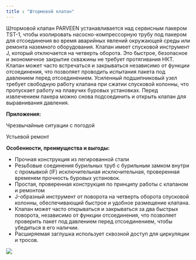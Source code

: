 ```yaml
---
title : "Штормовой клапан"
---
```


Штормовой клапан PARVEEN устанавливается над сервисным пакером TST-1, чтобы изолировать насосно-компрессорную трубу под пакером для отсоединения во время аварийных явлений окружающей среды или ремонта наземного оборудования. Клапан имеет спусковой инструмент J, который отключается на четверть оборота. Это быстрое, безопасное и экономичное закрытие скважины не требует протягивания НКТ. Клапан может часто встречаться и закрываться независимо от функции отсоединения, что позволяет проводить испытания пакета под давлением перед отсоединением. Усиленный подшипниковый узел требует свободную работу клапана при сжатии спусковой колонны, что пропускает работу на плавучих буровых установках. Перед извлечением пакера можно снова подсоединить и открыть клапан для выравнивания давления.

**Приложения:**

Чрезвычайные ситуации с погодой

Устьевой ремонт

**Особенности, преимущества и выгоды:**

* Прочная конструкция из легированной стали
* Резьбовые соединения бурильных труб с бурильным замком внутри с промывкой (IF) исключительная исключительная, проверенная временем прочность буровых установок.
* Простая, проверенная конструкция по принципу работы с клапаном и ремонтом
* J-образный инструмент от поворота на четверть оборота спусковой колонны, обеспечивающий быстрое и удобное размещение клапана.
* Клапан может часто открываться и закрываться за два быстрых поворота, независимо от функции отсоединения, что позволяет проверить пакет под давлением перед отсоединением, чтобы убедиться в его наличии.
* Расширяемая заглушка использует сквозной доступ для циркуляции и тросов.

<img src="./storm-valve.png" />